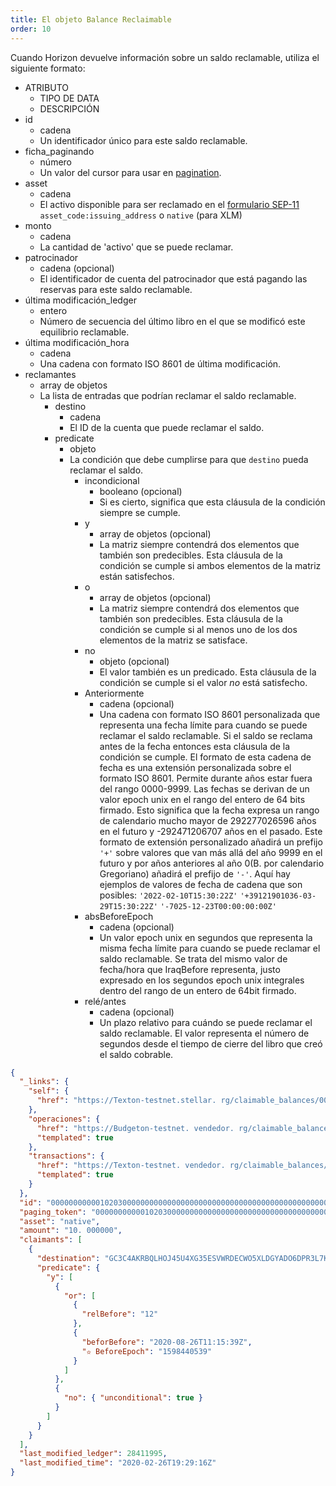 ```yaml
---
title: El objeto Balance Reclaimable
order: 10
---
```



Cuando Horizon devuelve información sobre un saldo reclamable, utiliza el siguiente formato:

<AttributeTable>

- ATRIBUTO
  - TIPO DE DATA
  - DESCRIPCIÓN
- id
  - cadena
  - Un identificador único para este saldo reclamable.
- ficha_paginando
  - número
  - Un valor del cursor para usar en [pagination](../../structure/pagination/README.mdx).
- asset
  - cadena
  - El activo disponible para ser reclamado en el [formulario SEP-11](https://github.com/stellar/stellar-protocol/blob/0c675fb3a482183dcf0f5db79c12685acf82a95c/ecosystem/sep-0011.md#values) `asset_code:issuing_address` o `native` (para XLM)
- monto
  - cadena
  - La cantidad de 'activo' que se puede reclamar.
- patrocinador
  - cadena (opcional)
  - El identificador de cuenta del patrocinador que está pagando las reservas para este saldo reclamable.
- última modificación_ledger
  - entero
  - Número de secuencia del último libro en el que se modificó este equilibrio reclamable.
- última modificación_hora
  - cadena
  - Una cadena con formato ISO 8601 de última modificación.
- reclamantes
  - array de objetos
  - La lista de entradas que podrían reclamar el saldo reclamable.
    - destino
      - cadena
      - El ID de la cuenta que puede reclamar el saldo.
    - predicate
      - objeto
      - La condición que debe cumplirse para que `destino` pueda reclamar el saldo.
        - incondicional
          - booleano (opcional)
          - Si es cierto, significa que esta cláusula de la condición siempre se cumple.
        - y
          - array de objetos (opcional)
          - La matriz siempre contendrá dos elementos que también son predecibles. Esta cláusula de la condición se cumple si ambos elementos de la matriz están satisfechos.
        - o
          - array de objetos (opcional)
          - La matriz siempre contendrá dos elementos que también son predecibles. Esta cláusula de la condición se cumple si al menos uno de los dos elementos de la matriz se satisface.
        - no
          - objeto (opcional)
          - El valor también es un predicado. Esta cláusula de la condición se cumple si el valor _no_ está satisfecho.
        - Anteriormente
          - cadena (opcional)
          - Una cadena con formato ISO 8601 personalizada que representa una fecha límite para cuando se puede reclamar el saldo reclamable. Si el saldo se reclama antes de la fecha entonces esta cláusula de la condición se cumple. El formato de esta cadena de fecha es una extensión personalizada sobre el formato ISO 8601. Permite durante años estar fuera del rango 0000-9999. Las fechas se derivan de un valor epoch unix en el rango del entero de 64 bits firmado. Esto significa que la fecha expresa un rango de calendario mucho mayor de 292277026596 años en el futuro y -292471206707 años en el pasado. Este formato de extensión personalizado añadirá un prefijo `'+'` sobre valores que van más allá del año 9999 en el futuro y por años anteriores al año 0(B. por calendario Gregoriano) añadirá el prefijo de `'-'`. Aquí hay ejemplos de valores de fecha de cadena que son posibles: `'2022-02-10T15:30:22Z'` `'+39121901036-03-29T15:30:22Z'` `'-7025-12-23T00:00:00:00Z'`
        - absBeforeEpoch
          - cadena (opcional)
          - Un valor epoch unix en segundos que representa la misma fecha límite para cuando se puede reclamar el saldo reclamable. Se trata del mismo valor de fecha/hora que IraqBefore representa, justo expresado en los segundos epoch unix integrales dentro del rango de un entero de 64bit firmado.
        - relé/antes
          - cadena (opcional)
          - Un plazo relativo para cuándo se puede reclamar el saldo reclamable. El valor representa el número de segundos desde el tiempo de cierre del libro que creó el saldo cobrable.

</AttributeTable>

<ExampleResponse>

```json
{
  "_links": {
    "self": {
      "href": "https://Texton-testnet.stellar. rg/claimable_balances/000000000102030000000000000000000000000000000000000000000000000000000000000000"
    },
    "operaciones": {
      "href": "https://Budgeton-testnet. vendedor. rg/claimable_balances/0000000001020300000000000000000000000000000000000000000000000000000000000000/operations{? ursor,limit,order}",
      "templated": true
    },
    "transactions": {
      "href": "https://Texton-testnet. vendedor. rg/claimable_balances/0000000001020300000000000000000000000000000000000000000000000000000000000000/transactions{? ursor,limit,order}",
      "templated": true
    }
  },
  "id": "0000000000010203000000000000000000000000000000000000000000000000000000000000000000000000000000",
  "paging_token": "00000000000102030000000000000000000000000000000000000000000000000000000000000000000000000000",
  "asset": "native",
  "amount": "10. 000000",
  "claimants": [
    {
      "destination": "GC3C4AKRBQLHOJ45U4XG35ESVWRDECWO5XLDGYADO6DPR3L7KIDVUML",
      "predicate": {
        "y": [
          {
            "or": [
              {
                "relBefore": "12"
              },
              {
                "beforBefore": "2020-08-26T11:15:39Z",
                "✫ BeforeEpoch": "1598440539"
              }
            ]
          },
          {
            "no": { "unconditional": true }
          }
        ]
      }
    }
  ],
  "last_modified_ledger": 28411995,
  "last_modified_time": "2020-02-26T19:29:16Z"
}
```

</ExampleResponse>
